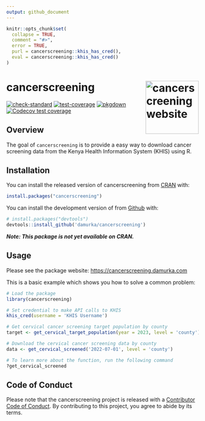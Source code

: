 ```yaml
---
output: github_document
---
```


```r
knitr::opts_chunk$set(
  collapse = TRUE,
  comment = "#>",
  error = TRUE,
  purl = cancerscreening::khis_has_cred(),
  eval = cancerscreening::khis_has_cred()
)
```

# cancerscreening <a href="https://cancerscreening.damurka.com"><img src="man/figures/logo.png" align="right" height="139" alt="cancerscreening website" /></a>

<!-- badges: start -->
[![check-standard](https://github.com/damurka/cancerscreening/actions/workflows/R-CMD-check.yaml/badge.svg)](https://github.com/damurka/cancerscreening/actions/workflows/R-CMD-check.yaml)
[![test-coverage](https://github.com/damurka/cancerscreening/actions/workflows/test-coverage.yaml/badge.svg)](https://github.com/damurka/cancerscreening/actions/workflows/test-coverage.yaml)
[![pkgdown](https://github.com/damurka/cancerscreening/actions/workflows/pkgdown.yaml/badge.svg)](https://github.com/damurka/cancerscreening/actions/workflows/pkgdown.yaml)
[![Codecov test coverage](https://codecov.io/gh/damurka/cancerscreening/branch/main/graph/badge.svg)](https://app.codecov.io/gh/damurka/cancerscreening?branch=main)
<!-- badges: end -->

## Overview

The goal of `cancerscreening` is to provide a easy way to download cancer screening data from the Kenya Health Information System (KHIS) using R.

## Installation

You can install the released version of cancerscreening from [CRAN](https://cran.r-project.org/) with:
```r
install.packages("cancerscreening")
```

You can install the development version of from [Github](https://github.com) with:
```r
# install.packages("devtools")
devtools::install_github('damurka/cancerscreening')
```
___Note: This package is not yet available on CRAN.___

## Usage

Please see the package website: <https://cancerscreening.damurka.com>

This is a basic example which shows you how to solve a common problem:

```r
# Load the package
library(cancerscreening)

# Set credential to make API calls to KHIS
khis_cred(username = 'KHIS Username')

# Get cervical cancer screening target population by county
target <- get_cervical_target_population(year = 2023, level = 'county')

# Download the cervical cancer screening data by county
data <- get_cervical_screened('2022-07-01', level = 'county')

# To learn more about the function, run the following command
?get_cervical_screened
```

## Code of Conduct

Please note that the cancerscreening project is released with a [Contributor Code of Conduct](https://cancerscreening.damurka.com/CODE_OF_CONDUCT.html). By contributing to this project, you agree to abide by its terms.
